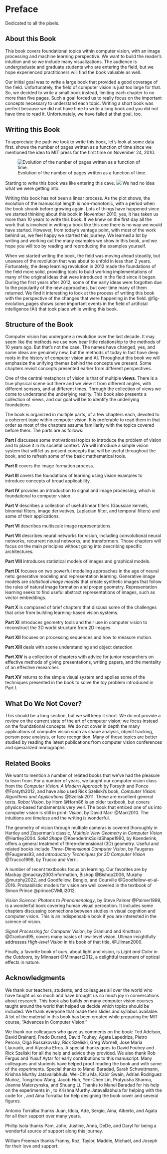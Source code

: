 # Preface {#preface .unnumbered}

Dedicated to all the pixels.

## About this Book {#about-this-book .unnumbered}

This book covers foundational topics within computer vision, with an
image processing and machine learning perspective. We want to build the
reader's intuition and so we include many visualizations. The audience
is undergraduate and graduate students who are entering the field, but
we hope experienced practitioners will find the book valuable as well.

Our initial goal was to write a large book that provided a good coverage
of the field. Unfortunately, the field of computer vision is just too
large for that. So, we decided to write a small book instead, limiting
each chapter to no more than five pages. Such a goal forced us to really
focus on the important concepts necessary to understand each topic.
Writing a short book was perfect because we did not have time to write a
long book and you did not have time to read it. Unfortunately, we have
failed at that goal, too.

## Writing this Book {#writing-this-book .unnumbered}

To appreciate the path we took to write this book, let's look at some
data first. shows the number of pages written as a function of time
since we mentioned the idea to MIT press for the first time on November
24, 2010.

![Evolution of the number of pages written as a function of time.](figures/preface/book_evolution_final-0.png){#fig-evolution_pages}

::: {.column-margin}
Starting to write this book was like entering this cave. 
![](figures/preface/cave.jpg)
We had no idea what we were getting into.
:::

Writing this book has not been a linear process. As the plot shows, the
evolution of the manuscript length is non-monotonic, with a period when
the book shrank before growing again. Lots of things have happened since
we started thinking about this book in November 2010; yes, it has taken
us more than 10 years to write this book. If we knew on the first day
all the work that is involved in writing a book like this one there is
no way we would have started. However, from today's vantage point, with
most of the work behind us, we feel happy we started this journey. We
learned a lot by writing and working out the many examples we show in
this book, and we hope you will too by reading and reproducing the
examples yourself.

When we started writing the book, the field was moving ahead steadily,
but unaware of the revolution that was about to unfold in less than 2
years. Fortunately, the deep learning revolution in 2012 made the
foundations of the field more solid, providing tools to build working
implementations of many of the original ideas that were introduced in
the field since it began. During the first years after 2012, some of the
early ideas were forgotten due to the popularity of the new approaches,
but over time many of them returned. We find it interesting to look at
the process of writing this book with the perspective of the changes
that were happening in the field. @fig-evolution_pages shows some important events in the
field of artificial intelligence (AI) that took place while writing this
book.

## Structure of the Book {#structure-of-the-book .unnumbered}

Computer vision has undergone a revolution over the last decade. It may
seem like the methods we use now bear little relationship to the methods
of 10 years ago. But that's not the case. The names have changed, yes,
and some ideas are genuinely new, but the methods of today in fact have
deep roots in the history of computer vision and AI. Throughout this
book we will emphasize the unifying themes behind the concepts we
present. Some chapters revisit concepts presented earlier from different
perspectives.

One of the central metaphors of vision is that of multiple **views**.
There is a true physical scene out there and we view it from different
angles, with different sensors, and at different times. Through the
collection of views we come to understand the underlying reality. This
book also presents a collection of views, and our goal will be to
identify the underlying foundations.

The book is organized in multiple parts, of a few chapters each, devoted
to a coherent topic within computer vision. It is preferable to read
them in that order as most of the chapters assume familiarity with the
topics covered before them. The parts are as follows:

**Part I** discusses some motivational topics to introduce the problem
of vision and to place it in its societal context. We will introduce a
simple vision system that will let us present concepts that will be
useful throughout the book, and to refresh some of the basic
mathematical tools.

**Part II** covers the image formation process.

**Part III** covers the foundations of learning using vision examples to
introduce concepts of broad applicability.

**Part IV** provides an introduction to signal and image processing,
which is foundational to computer vision.

**Part V** describes a collection of useful linear filters (Gaussian
kernels, binomial filters, image derivatives, Laplacian filter, and
temporal filters) and some of their applications.

**Part VI** describes multiscale image representations.

**Part VII** describes neural networks for vision, including
convolutional neural networks, recurrent neural networks, and
transformers. Those chapters will focus on the main principles without
going into describing specific architectures.

**Part VIII** introduces statistical models of images and graphical
models.

**Part IX** focuses on two powerful modeling approaches in the age of
neural nets: generative modeling and representation learning. Generative
image models are *statistical image models* that create synthetic images
that follow the rules of natural image formation and proper geometry.
Representation learning seeks to find useful abstract representations of
images, such as vector embeddings.

**Part X** is composed of brief chapters that discuss some of the
challenges that arise from building learning-based vision systems.

**Part XI** introduces geometry tools and their use in computer vision
to reconstruct the 3D world structure from 2D images.

**Part XII** focuses on processing sequences and how to measure motion.

**Part XIII** deals with scene understanding and object detection.

**Part XIV** is a collection of chapters with advice for junior
researchers on effective methods of giving presentations, writing
papers, and the mentality of an effective researcher.

**Part XV** returns to the simple visual system and applies some of the
techniques presented in the book to solve the toy problem introduced in
Part I.

## What Do We Not Cover? {#what-do-we-not-cover .unnumbered}

This should be a long section, but we will keep it short. We do not
provide a review on the current state of the art of computer vision; we
focus instead on the foundational concepts. We do not cover in depth the
many applications of computer vision such as shape analysis, object
tracking, person pose analysis, or face recognition. Many of those
topics are better studied by reading the latest publications from
computer vision conferences and specialized monographs.

## Related Books {#related-books .unnumbered}

We want to mention a number of related books that we've had the pleasure
to learn from. For a number of years, we taught our computer vision
class from the *Computer Vision: A Modern Approach* by Forsyth and Ponce
@Forsyth2012, and have also used Rick Szeliski's book, *Computer Vision:
Algorithms and Applications* @Szeliski2011. These are excellent general
texts. *Robot Vision*, by Horn @Horn86 is an older textbook, but covers
physics-based fundamentals very well. The book that enticed one of us
into computer vision is still in print: *Vision*, by David Marr
@Marr2010. The intuitions are timeless and the writing is wonderful.

The geometry of vision through multiple cameras is covered thoroughly in
Hartley and Zisserman's classic, *Multiple View Geometry in Computer
Vision* @Hartley2004. *Solid Shape* @KoenderinkSolidShape1990, by
Koenderink, offers a general treatment of three-dimensional (3D)
geometry. Useful and related books include *Three-Dimensional Computer
Vision*, by Faugeras @Faugeras93, and *Introductory Techniques for 3D
Computer Vision* @Trucco1998, by Trucco and Verri.

A number of recent textbooks focus on learning. Our favorites are by
Mackay @mackay2003information, Bishop @Bishop2006, Murphy @murphy2022,
and Goodfellow, Bengio, and Courville @Goodfellow-et-al-2016.
Probabilistic models for vision are well covered in the textbook of
Simon Prince @princeCVMLI2012.

*Vision Science: Photons to Phenomenology*, by Steve Palmer @Palmer1999,
is a wonderful book covering human visual perception. It includes some
chapters discussing connections between studies in visual cognition and
computer vision. This is an indispensable book if you are interested in
the science of vision.

*Signal Processing for Computer Vision*, by Granlund and Knuttson
@Granlund95, covers many basics of low-level vision. Ullman insightfully
addresses *High-level Vision* in his book of that title, @Ullman2000.

Finally, a favorite book of ours, about light and vision, is *Light and
Color in the Outdoors*, by Minnaert @Minnaert2012, a delightful
treatment of optical effects in nature.

## Acknowledgments {#acknowledgments .unnumbered}

We thank our teachers, students, and colleagues all over the world who
have taught us so much and have brought us so much joy in conversations
about research. This book also builds on many computer vision courses
taught around the world that helped us decide which topics should be
included. We thank everyone that made their slides and syllabus
available. A lot of the material in this book has been created while
preparing the MIT course, "Advances in Computer Vision."

We thank our colleagues who gave us comments on the book: Ted Adelson,
David Brainard, Fredo Durand, David Fouhey, Agata Lapedriza, Pietro
Perona, Olga Russakovsky, Rick Szeliski, Greg Wornell, Jose María
Llauradó, and Alyosha Efros. A special thanks goes to David Fouhey and
Rick Szeliski for all the help and advice they provided. We also thank
Rob Fergus and Yusuf Aytar for early contributions to this manuscript.
Many colleagues and students have helped proof reading the book and with
some of the experiments. Special thanks to Manel Baradad, Sarah
Schwettmann, Krishna Murthy Jatavallabhula, Wei-Chiu Ma, Kabir Swain,
Adrian Rodriguez Muñoz, Tongzhou Wang, Jacob Huh, Yen-Chen Lin,
Pratyusha Sharma, Joanna Materzynska, and Shuang Li. Thanks to Manel
Baradad for his help on the experiments in , to Krishna Murthy
Jatavallabhula for helping with the code for , and Aina Torralba for
help designing the book cover and several figures.

Antonio Torralba thanks Juan, Idoia, Ade, Sergio, Aina, Alberto, and
Agata for all their support over many years.

Phillip Isola thanks Pam, John, Justine, Anna, DeDe, and Daryl for being
a wonderful source of support along this journey.

William Freeman thanks Franny, Roz, Taylor, Maddie, Michael, and Joseph
for their love and support.